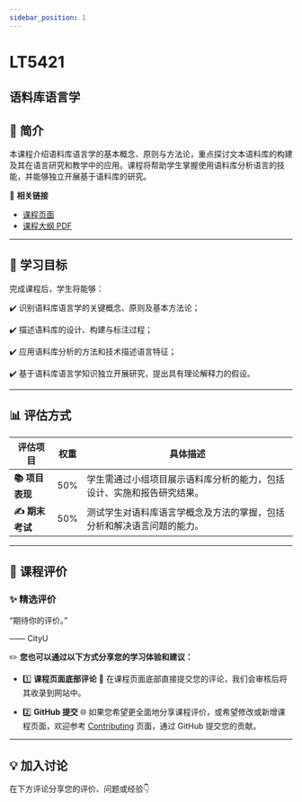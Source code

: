 ```yaml
---
sidebar_position: 1
---
```


# LT5421
## 语料库语言学

## **📘 简介**
本课程介绍语料库语言学的基本概念、原则与方法论，重点探讨文本语料库的构建及其在语言研究和教学中的应用。课程将帮助学生掌握使用语料库分析语言的技能，并能够独立开展基于语料库的研究。

🔗 **相关链接**
- [课程页面](https://www.cityu.edu.hk/catalogue/pg/202425/course/LT5421.htm)
- [课程大纲 PDF](https://www.cityu.edu.hk/catalogue/pg/202425/course/LT5421.pdf)

---

## **🎯 学习目标**

完成课程后，学生将能够：

✔️ 识别语料库语言学的关键概念、原则及基本方法论；

✔️ 描述语料库的设计、构建与标注过程；

✔️ 应用语料库分析的方法和技术描述语言特征；

✔️ 基于语料库语言学知识独立开展研究，提出具有理论解释力的假设。

---

## **📊 评估方式**

| **评估项目**                 | **权重** | **具体描述**                                                                                     |
|-----------------------------|---------|-----------------------------------------------------------------------------------------------|
| **📚 项目表现**               | 50%     | 学生需通过小组项目展示语料库分析的能力，包括设计、实施和报告研究结果。                                      |
| **✍️ 期末考试**               | 50%     | 测试学生对语料库语言学概念及方法的掌握，包括分析和解决语言问题的能力。                                         |

---

## **💬 课程评价**

### ✨ **精选评价**
<div className={commentStyles.commentBox}>
    <p className={commentStyles.commentText}>
        “期待你的评价。”
    </p>
    <p className={commentStyles.commentAuthor}>—— CityU</p>
</div>

✏️ **您也可以通过以下方式分享您的学习体验和建议：**

- 1️⃣ **课程页面底部评论**
💬 在课程页面底部直接提交您的评论，我们会审核后将其收录到网站中。

- 2️⃣ **GitHub 提交**
🌐 如果您希望更全面地分享课程评价，或希望修改或新增课程页面，欢迎参考 [Contributing](https://penjc.github.io/cityU-navigator/contributing) 页面，通过 GitHub 提交您的贡献。

---

## **💡 加入讨论**

在下方评论分享您的评价、问题或经验👇
<Utterances />
